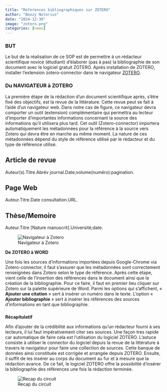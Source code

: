 ```yaml
---
title: "References bibliographiques sur ZOTERO"
author: "Boozy Notorius"
date: "2024-12-30"
image: "zotero.png"
categories: [news]
---
```


### **BUT**

Le but de la réalisation de ce SOP est de permettre à un rédacteur scientifique novice (étudiant) d’élaborer (pas à pas) la bibliographie de son document avec le logiciel gratuit ZOTERO. Après installation de ZOTERO, installer l’extension zotero-connector dans le navigateur [ZOTERO](https://www.zotero.org/download "telecharger").

### **Du NAVIGATEUR à ZOTERO**

La première étape de la rédaction d’un document scientifique après, s’être fixé des objectifs, est la revue de la littérature. Cette revue peut se fait à l’aide d’un navigateur web. Dans notre cas de figure, ce navigateur devra comporter un outil (extension) complémentaire qui permettra au lecteur d’importer d’importantes informations concernant la source des informations qu’il utilisera plus tard. Cet outil (Zotero-connector) importera automatiquement les métadonnées pour la référence à la source vers Zotero qui devra être en marche au même moment. La nature de ces métadonnées dépend du style de référence utilisé par le rédacteur et du type de référence utilisé.

::: callout-tip
## Article de revue

Auteur(s).Titre.Abrév journal.Date;volume(numéro):pagination.
:::

::: callout-tip
## Page Web

Auteur.Titre.Date consultation.URL.
:::

::: callout-tip
## Thèse/Memoire

Auteur.Titre \[Nature manuscrit\].Université;date.
:::

![Navigateur à Zotero](suite.png)

**De ZOTERO à WORD**

Une fois les sources d’informations importées depuis Google-Chrome via Zotero-connector, il faut s’assurer que les métadonnées sont correctement renseignées dans Zotero selon le type de référence. Après cette étape, vient celle de l’insertion des références dans le document ainsi que la création de la bibliographie. Pour ce faire, il faut en premier lieu cliquer sur Zotero sur la palette supérieure de Word. Parmi les options qui s’affichent, « **Ajouter une citation** » sert à insérer un numéro dans le texte. L’option « **Ajouter bibliographie** » sert à insérer les références des sources d’informations en tant que bibliographie. 

### 

**Récapitulatif**

Afin d’ajouter de la crédibilité aux informations qu’un rédacteur fourni à ses lecteurs, il lui faut impérativement citer ses sources. Une façon tres rapide car automatique de faire cela est l’utilisation du logiciel ZOTERO. L’astuce consiste à utiliser le connector du logiciel depuis la revue de la littérature à travers le navigateur pour faire une collection de sources. Cette banque de données ainsi constituée est corrigée et arrangée depuis ZOTERO. Ensuite, il suffit de les insérer au corps du document au fur et à mesure que la rédaction avance. De ce fait, le logiciel ZOTERO offre la possibilité d’insérer la bibliographie des références une fois la rédaction terminée.

![Recap du circuit](circuit.png)
